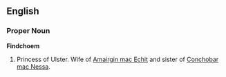 ==English==

===Proper Noun===
'''Findchoem'''

#Princess of Ulster.  Wife of [[Amairgin mac Echit]] and sister of [[Conchobar mac Nessa]].
